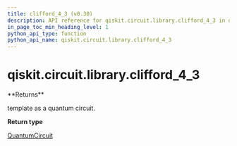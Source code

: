 ```yaml
---
title: clifford_4_3 (v0.30)
description: API reference for qiskit.circuit.library.clifford_4_3 in qiskit v0.30
in_page_toc_min_heading_level: 1
python_api_type: function
python_api_name: qiskit.circuit.library.clifford_4_3
---
```


<span id="qiskit-circuit-library-clifford-4-3" />

# qiskit.circuit.library.clifford\_4\_3

<Function id="qiskit.circuit.library.clifford_4_3" isDedicatedPage={true} github="https://github.com/qiskit/qiskit/tree/stable/0.18/qiskit/circuit/library/templates/clifford/clifford_4_3.py" signature="clifford_4_3()">
  **Returns**

  template as a quantum circuit.

  **Return type**

  [QuantumCircuit](qiskit.circuit.QuantumCircuit "qiskit.circuit.QuantumCircuit")
</Function>

